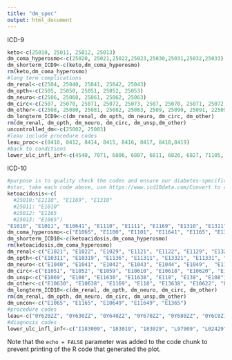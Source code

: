 ```yaml
---
title: "dm_spec"
output: html_document
---
```


ICD-9

```r
keto<-c(25010, 25011, 25012, 25013)
dm_coma_hyperosmo<-c(25020, 25021,25022,25023,25030,25031,25032,25033)
dm_shorterm_ICD9<-c(keto,dm_coma_hyperosmo)
rm(keto,dm_coma_hyperosmo)
#long term complications
dm_renal<-c(2504, 25040, 25041, 25042, 25043)
dm_opth<-c(2505, 25050, 25051, 25052, 25053)
dm_neuro<-c(2506, 25060, 25061, 25062, 25063)
dm_circ<-c(2507, 25070, 25071, 25072, 25073, 2507, 25070, 25071, 25072, 25073)
dm_other<-c(2508, 25080, 25081, 25082, 25083, 2509, 25090, 25091, 225092, 25093)
dm_longterm_ICD9<-c(dm_renal, dm_opth, dm_neuro, dm_circ, dm_other)
rm(dm_renal, dm_opth, dm_neuro, dm_circ, dm_unsp,dm_other)
uncontrolled_dm<-c(25002, 25003)
#leau include procedure codes
leau_proc<-c(8410, 8412, 8414, 8415, 8416, 8417, 8418,8419)
#back to conditions
lower_ulc_infl_inf<-c(4540, 7071, 6806, 6807, 6811, 6826, 6827, 71105, 71106, 71107, 73005,73006, 73007, 73015, 73016, 73017, 73025, 73026, 73027, 73035, 73036, 73037, 73085, 73086, 73087, 73095, 73096, 73097, 7854)
```

ICD-10

```r
#purpose is to quality check the codes and ensure our diabetes-specific definitoin is correct
#star, take each code above, use https://www.icd10data.com/Convert to convert from ICD-9 to ICD-10 and leave as comment as done in example for ketoacidosis; leave existing codes below the commented: 
ketoacidosis<-c(
  #25010:"E1110", "E1169", "E1310"
  #25011: "E1010"
  #25012: "E1165
  #25013: "E1065")
"E1010", "E1011", "E10641", "E1110", "E1111", "E1169", "E1310", "E1311")
dm_coma_hyperosmo<-c("E1065", "E1100", "E1101", "E11641", "E1165", "E1300", "E1301", "E13641", "E1365")
dm_shorterm_ICD10<-c(ketoacidosis,dm_coma_hyperosmo)
rm(ketoacidosis,dm_coma_hyperosmo)
dm_renal<-c("E1021", "E1022", "E1029", "E1121", "E1122", "E1129", "E1321", "E1322", "E1329")
dm_opth<-c("E10311", "E10319", "E1136", "E11311", "E13321", "E11331", "E13329", "E13341", "E13349", "E11351", "E1339", "E13331", "E13339", "E1336", "E13351", "E1139", "E11321", "E11341", "E13359", "E103211", "E103212", "E103213", "E103219", "E1036", "E1033", "E10341", "E10351", "E133521", "E133522", "E133523", "E133529", "E133531", "E133532", "E133533", "E133539", "E133541", "E133542", "E133543", "E133549", "E13311", "E13319", "E133211", "E133212", "E133213", "E133219", "E133291", "E133292", "E133293", "E133299", "E133311", "E133312", "E133313", "E133319", "E133391", "E133392", "E133393", "E133399", "E133411", "E133412", "E133413", "E133419", "E133491", "E133492", "E133493", "E133499", "E133511", "E133512", "E133513", "E133519", "E133591", "E133592", "E133593", "E133599", "E1337", "E1037X1", "E1037X2", "E1037X3", "E1037X9", "E1039", "E13355", "E10329", "E10339", "E10349", "E10359", "E11319", "E11329", "E11339", "E11349", "E11359", as.character(paste0("E10", 340:349)), as.character(paste0("E11", 340:349)), as.character(paste0("E13", 340:349)), as.character(paste0("E10", 350:359)),as.character(paste0("E11", 350:359)), as.character(paste0("E13", 350:359)))
dm_neuro<-c("E1040", "E1041", "E1042", "E1043", "E1044", "E1049",  "E1140", "E1141", "E1142", "E1143", "E1144", "E1149", "E1340", "E1341", "E1343", "E1344", "E1349", "E10610", "E11610", "E13610")
dm_circ<-c("E1051", "E1052", "E1059", "E10610", "E10618", "E10620", "E10621", "E10622", "E10628","E1151", "E1152", "E1159", "E11610", "E11618", "E11620", "E11621", "E11622", "E11628", "E1351", "E1352", "E1359", "E13610", "E13618", "E13620", "E13621", "E13622", "E13628")
dm_unsp<-c("E1069", "E108", "E11630", "E11638", "E118", "E138", "E108")
dm_other<-c("E10630", "E10638", "E1169", "E118", "E13638", "E10622", "E10620", "E13618", "E13621", "E1069", "E13649", "E11628", "E10630", "E10618", "E13630", "E11620", "E10621", "E10638", "E10649", "E1169", "E13628", "E1369", "E13620", "E11622", "E11621", "E11649", "E11630", "E11618", "E10628", "E11638", "E13622")
dm_longterm_ICD10<-c(dm_renal, dm_opth, dm_neuro, dm_circ, dm_other)
rm(dm_renal, dm_opth, dm_neuro, dm_circ, dm_unsp,dm_other)
dm_uncon<-c("E1065", "E1165", "E10649", "E11649", "E1365")
#procedure codes
leau<-c("0Y620ZZ", "0Y630ZZ", "0Y640ZZ", "0Y670ZZ", "0Y680ZZ", "0Y6C0Z1", "0Y6C0Z2", "0Y6C0Z3", "0Y6D0Z1", "0Y6D0Z2", "0Y6D0Z3", "0Y6F0ZZ", "0Y6G0ZZ", "0Y6H0Z1", "0Y6H0Z2", "0Y6H0Z3", "0Y6J0Z1", "0Y6J0Z2", "0Y6J0Z3", "0Y6M0Z0", "0Y6M0Z4", "0Y6M0Z5", "0Y6M0Z6", "0Y6M0Z7", "0Y6M0Z8", "0Y6M0Z9", "0Y6M0ZB", "0Y6M0ZC", "06YM0ZD", "06YM0ZF", "06YN0Z0", "0Y6N0Z4", "0Y6N0Z5", "0Y6N0Z6", "0Y6N0Z7", "0Y6N0Z8", "0Y6N0Z9", "0YN0ZB", "0Y6N0ZC", "0Y6N0ZD", "0Y6N0ZF", "0Y6P0Z0", "0Y6POZ1", "0Y6POZ2", "0Y6P0Z3", "0Y6Q0Z0", "0Y6Q0Z1", "0Y6Q0Z2", "0Y6Q0Z3", "0Y6R0Z0", "0Y6R0Z1", "0Y6R0Z2", "0Y6R0Z3", "0Y6S0Z1", "0Y6S0Z2", "0Y6S0Z3", "0Y6T0Z0", "0Y6T0Z1", "0Y6T0Z2", "0Y6T0Z3", "0Y6U0Z0", "0Y6U0Z1", "0Y6U0Z2", "0Y6U0Z3", "0Y6V0Z0", "0Y6V0Z1", "0Y6V0Z2", "0Y6V0Z3", "0Y6W0Z0", "0Y6W0Z1", "0Y6W0Z2", "0Y6W0Z3", "0Y6X0Z0", "0Y6X0Z1", "0Y6X0Z2", "0Y6X0Z3", "0Y6Y0Z0", "0Y6Y0Z1", "0Y6Y0Z2", "0Y6Y0Z3", "0Y6TZ0", "0Y6T0Z1", "0Y6T0Z2", "0Y6T0Z3", "0Y6U0Z0", "0Y6U0Z1", "0Y6U0Z2", "0Y6U0Z3", "0Y6C0Z1", "0Y6C0Z2", "0Y6C0Z3", "0Y620ZZ", "0Y6J0Z1", "0Y6J0Z2", "0YJ0Z3")
#diagnosis codes
lower_ulc_infl_inf<-c("I183009", "183019", "183029", "L97909", "L02429", "L02439", "L02439", "L02629", "L02639", "L03039", "L03049", "L03129", "L03119", "L03119", "L03129", "M00059", "M00159", "M00259", "M00859", "M00069", "M00169", "M00269", "M00869", "M0007909", "M00179", "M00279", "M00879", "M86159", "M86259", "M86169", "M86269", "M86179", "M86279", "M86669", "M86679", "M869", "M90859", "M90869", "M90879", "I96")

```

Note that the `echo = FALSE` parameter was added to the code chunk to prevent printing of the R code that generated the plot.
